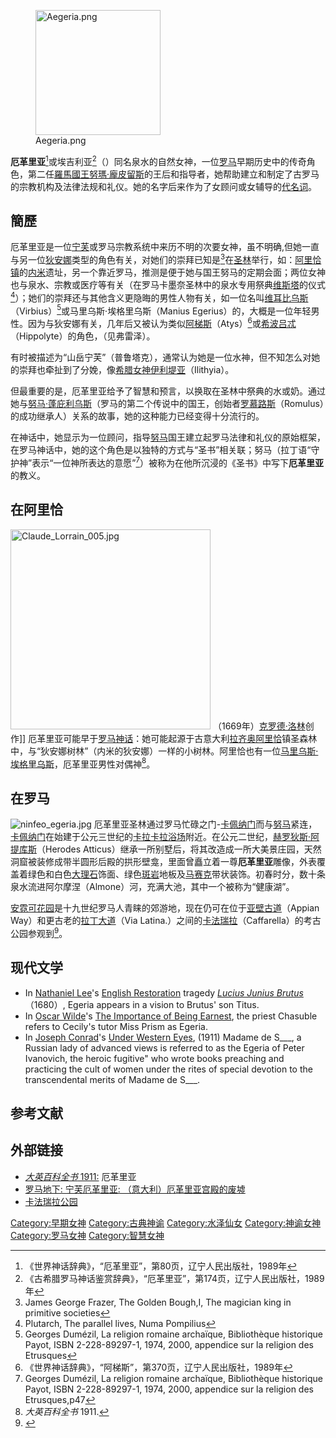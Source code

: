 [[File:Aegeria.png|200px]]

'''厄革里亚'''<ref>《世界神话辞典》，“厄革里亚”，第80页，辽宁人民出版社，1989年</ref>或埃吉利亚<ref>《古希腊罗马神话鉴赏辞典》，“厄革里亚”，第174页，辽宁人民出版社，1989年</ref>（{{lang-la|Ēgeria}}）同名泉水的自然女神，一位[[罗马|罗马]]早期历史中的传奇角色，第二任[[羅馬國王|羅馬國王]][[努瑪·龐皮留斯|努瑪·龐皮留斯]]的王后和指导者，她帮助建立和制定了古罗马的宗教机构及法律法规和礼仪。她的名字后来作为了女顾问或女辅导的[[代名词|代名词]]。

==簡歷==

厄革里亚是一位[[宁芙|宁芙]]或罗马宗教系统中来历不明的次要女神，虽不明确,但她一直与另一位[[狄安娜|狄安娜]]类型的角色有关，对她们的崇拜已知是<ref>James George Frazer, The Golden Bough,I, The magician king in primitive societies</ref>在[[圣林|圣林]]举行，如：[[阿里恰镇|阿里恰镇]]的[[内米|内米]]遗址，另一个靠近罗马，推测是便于她与国王努马的定期会面；两位女神也与泉水、宗教或医疗等有关（在罗马卡墨奈圣林中的泉水专用祭典[[维斯塔|维斯塔]]的仪式<ref>Plutarch, The parallel lives, Numa Pompilius</ref>）；她们的崇拜还与其他含义更隐晦的男性人物有关，如一位名叫[[维耳比乌斯|维耳比乌斯]]（Virbius）<ref>Georges Dumézil, La religion romaine archaïque, Bibliothèque historique Payot, ISBN 2-228-89297-1, 1974, 2000, appendice sur la religion des Etrusques</ref>或马里乌斯·埃格里乌斯（Manius Egerius）的，大概是一位年轻男性。因为与狄安娜有关，几年后又被认为类似[[阿梯斯|阿梯斯]]（Atys）<ref>《世界神话辞典》，“阿梯斯”，第370页，辽宁人民出版社，1989年</ref>或[[希波吕忒|希波吕忒]]（Hippolyte）的角色，（见弗雷泽）。

有时被描述为“山岳宁芙”（普鲁塔克），通常认为她是一位水神，但不知怎么对她的崇拜也牵扯到了分娩，像[[希腊女神|希腊女神]][[伊利堤亚|伊利堤亚]]（Ilithyia）。

但最重要的是，厄革里亚给予了智慧和预言，以换取在圣林中祭典的水或奶。通过她与[[努马·庞皮里乌斯|努马·蓬庇利乌斯]]（罗马的第二个传说中的国王，创始者[[罗慕路斯|罗慕路斯]]（Romulus）的成功继承人）关系的故事，她的这种能力已经变得十分流行的。

在神话中，她显示为一位顾问，指导[[努马|努马]]国王建立起罗马法律和礼仪的原始框架，在罗马神话中，她的这个角色是以独特的方式与“圣书”相关联；努马（拉丁语“守护神”表示“一位神所表达的意愿”<ref>Georges Dumézil, La religion romaine archaïque, Bibliothèque historique Payot, ISBN 2-228-89297-1, 1974, 2000, appendice sur la religion des Etrusques,p47</ref>）被称为在他所沉浸的《圣书》中写下'''厄革里亚'''的教义。

==在阿里恰==
[[File:Claude_Lorrain_005.jpg|320px]] （1669年）[[克罗德·洛林|克罗德·洛林]]创作]]
厄革里亚可能早于[[罗马神话|罗马神话]]：她可能起源于古意大利[[拉齐奥|拉齐奥]][[阿里恰|阿里恰]]镇圣森林中，与“狄安娜树林”（内米的狄安娜）一样的小树林。阿里恰也有一位[[马里乌斯·埃格里乌斯|马里乌斯·埃格里乌斯]]，厄革里亚男性对偶神<ref>''大英百科全书'' 1911.</ref>。

==在罗马==
[[File:ninfeo_egeria.jpg|thumb]]
厄革里亚圣林通过罗马忙碌之门-[[卡佩纳门|卡佩纳门]]而与[[努马|努马]]紧连，[[卡佩纳门|卡佩纳门]]在始建于公元三世纪的[[卡拉卡拉浴场|卡拉卡拉浴场]]附近。在公元二世纪，[[赫罗狄斯·阿提库斯|赫罗狄斯·阿提库斯]]（Herodes Atticus）继承一所别墅后，将其改造成一所大美景庄园，天然洞窟被装修成带半圆形后殿的拱形壁龛，里面曾矗立着一尊'''厄革里亚'''雕像，外表覆盖着绿色和白色[[大理石|大理石]]饰面、绿色[[斑岩|斑岩]]地板及[[马赛克|马赛克]]带状装饰。初春时分，数十条泉水流进阿尔摩涅（Almone）河，充满大池，其中一个被称为“健康湖”。

[[安霓可花园|安霓可花园]]是十九世纪罗马人青睐的郊游地，现在仍可在位于[[亚壁古道|亚壁古道]]（Appian Way）和更古老的[[拉丁大道|拉丁大道]]（Via Latina.）之间的[[卡法瑞拉|卡法瑞拉]]（Caffarella）的考古公园参观到<ref>{{Cite web |url=http://www.romacivica.net/tarcaf/engfra/cafgen_e.htm |title=关于卡法瑞拉公园的信息 |accessdate=2014-03-02 |archive-date=1999-10-11 |archive-url=https://web.archive.org/web/19991011020918/http://www.romacivica.net/tarcaf/engfra/cafgen_e.htm |dead-url=yes }}</ref>。

==现代文学==
* In [[Nathaniel_Lee|Nathaniel Lee]]'s [[English_Restoration|English Restoration]] tragedy ''[[Lucius_Junius_Brutus|Lucius Junius Brutus]]'' （1680）, Egeria appears in a vision to Brutus' son Titus.
* In [[Oscar_Wilde|Oscar Wilde]]'s [[The_Importance_of_Being_Earnest|The Importance of Being Earnest]], the priest Chasuble refers to Cecily's tutor Miss Prism as Egeria.
* In [[Joseph_Conrad|Joseph Conrad]]'s [[Under_Western_Eyes|Under Western Eyes]], (1911)   Madame de S___, a Russian lady of advanced views is referred to as the Egeria of Peter Ivanovich, the heroic fugitive" who wrote books preaching and practicing the cult of women under the rites of special devotion to the transcendental merits of Madame de S___.

==参考文献==
{{Reflist|2}}

==外部链接==
* [https://web.archive.org/web/20140302161906/http://encyclopedia.jrank.org/ECG_EMS/EGERIA.html ''大英百科全书'' 1911:] 厄革里亚
* [http://www.romasotterranea.it/ita/sub/280.php 罗马地下: 宁芙厄革里亚: （意大利）厄革里亚宫殿的废墟] {{Wayback|url=http://www.romasotterranea.it/ita/sub/280.php |date=20060522224846 }}
* [https://web.archive.org/web/19991011020918/http://www.romacivica.net/tarcaf/engfra/cafgen_e.htm 卡法瑞拉公园]
{{羅馬神話}}{{Authority control}}

[[Category:早期女神|Category:早期女神]]
[[Category:古典神谕|Category:古典神谕]]
[[Category:水泽仙女|Category:水泽仙女]]
[[Category:神谕女神|Category:神谕女神]]
[[Category:罗马女神|Category:罗马女神]]
[[Category:智慧女神|Category:智慧女神]]
